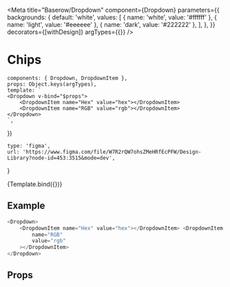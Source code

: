 

<Meta
    title="Baserow/Dropdown"
    component={Dropdown}
    parameters={{
        backgrounds: {
            default: 'white',
            values: [
                { name: 'white', value: '#ffffff' },
                { name: 'light', value: '#eeeeee' },
                { name: 'dark', value: '#222222' },
            ],
        },
    }}
    decorators={[withDesign]}
    argTypes={{}}
/>

# Chips

    components: { Dropdown, DropdownItem },
    props: Object.keys(argTypes),
    template: `
    <Dropdown v-bind="$props">
        <DropdownItem name="Hex" value="hex"></DropdownItem>
        <DropdownItem name="RGB" value="rgb"></DropdownItem>
    </Dropdown>
    `,
})

    type: 'figma',
    url: 'https://www.figma.com/file/W7R2rQW7ohsZMeHRfEcPFW/Design-Library?node-id=453:3515&mode=dev',
}

<Canvas>
    <Story
        name="Dropdown"
        parameters={{
            design: config(designConfig),
        }}
    >
        {Template.bind({})}
    </Story>
</Canvas>

## Example

```javascript
<Dropdown>
    <DropdownItem name="Hex" value="hex"></DropdownItem> <DropdownItem
        name="RGB"
        value="rgb"
    ></DropdownItem>
</Dropdown>
```

## Props

<Props of={Dropdown} />
